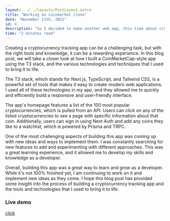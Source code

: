 ```yaml
---
layout: ../../layouts/PostLayout.astro
title: "Working on coinmarket clone"
date: "November 11th, 2022"
id: 4
description: "So I decided to make another web app, this time about crypto world"
time: "2 minutes read"
---
```


Creating a cryptocurrency tracking app can be a challenging task, but with the right tools and knowledge, it can be a rewarding experience. In this blog post, we will take a closer look at how I built a CoinMarketCap-style app using the T3 stack, and the various technologies and techniques that I used to bring it to life.

The T3 stack, which stands for Next.js, TypeScript, and Tailwind CSS, is a powerful set of tools that makes it easy to create modern web applications. I used all of these technologies in my app, and they allowed me to quickly and efficiently build a responsive and user-friendly interface.

The app's homepage features a list of the 100 most popular cryptocurrencies, which is pulled from an API. Users can click on any of the listed cryptocurrencies to see a page with specific information about that coin. Additionally, users can sign in using Next Auth and add any coins they like to a watchlist, which is powered by Prisma and TRPC.

One of the most challenging aspects of building this app was coming up with new ideas and ways to implement them. I was constantly searching for new features to add and experimenting with different approaches. This was a great learning experience, and it allowed me to develop my skills and knowledge as a developer.

Overall, building this app was a great way to learn and grow as a developer. While it's not 100% finished yet, I am continuing to work on it and implement new ideas as they come. I hope this blog post has provided some insight into the process of building a cryptocurrency tracking app and the tools and technologies that I used to bring it to life.

### Live demo
[click](https://cryptosito.vercel.app/)

